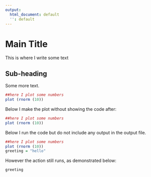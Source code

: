 ```yaml
---
output:
  html_document: default
  '': default
---
```


# Main Title
  
This is where I write some text

## Sub-heading

Some more text. 

```r
##here I plot some numbers
plot (rnorm (10))
```



Below I make the plot without showing the code after:
```r
##here I plot some numbers
plot (rnorm (10))
```

Below I run the code but do not include any output in the output file. 
```r
##here I plot some numbers
plot (rnorm (10))
greeting = "hello"
```

However the action still runs, as demonstrated below:
```r
greeting
```





